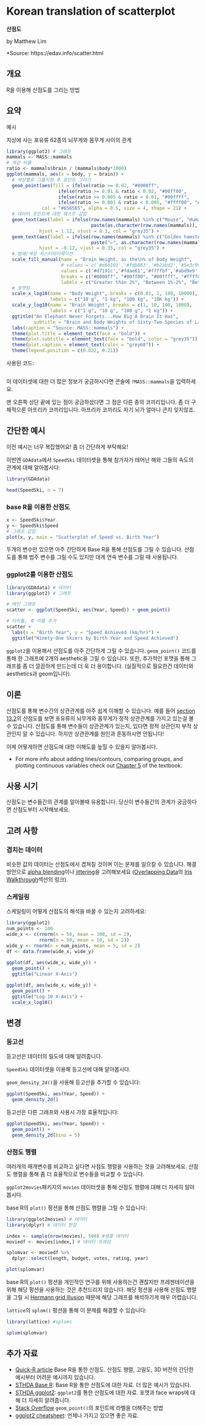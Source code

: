 # Korean translation of scatterplot

**산점도**

by Matthew Lim

*Source: https://edav.info/scatter.html

## 개요

R을 이용해 산점도를 그리는 방법

## 요약
예시

<!-- 설명: -->
지상에 사는 포유류 62종의 뇌무게와 몸무게 사이의 관계

```r
library(ggplot2) # 그래프
mammals <- MASS::mammals
# 색상 비율
ratio <- mammals$brain / (mammals$body*1000)
ggplot(mammals, aes(x = body, y = brain)) + 
  # 색상별로 그룹지정 후 포인트 그리기
  geom_point(aes(fill = ifelse(ratio >= 0.02, "#0000ff",
                   ifelse(ratio >= 0.01 & ratio < 0.02, "#00ff00", 
                   ifelse(ratio >= 0.005 & ratio < 0.01, "#00ffff",
                   ifelse(ratio >= 0.001 & ratio < 0.005, "#ffff00", "#ffffff"))))), 
             col = "#656565", alpha = 0.5, size = 4, shape = 21) +
  # 데이터 포인트에 대한 텍스트 삽입
  geom_text(aes(label = ifelse(row.names(mammals) %in% c("Mouse", "Human", "Asian elephant", "Chimpanzee", "Owl monkey", "Ground squirrel"),
                               paste(as.character(row.names(mammals)), "→", sep = " "),'')),
            hjust = 1.12, vjust = 0.3, col = "grey35") +
  geom_text(aes(label = ifelse(row.names(mammals) %in% c("Golden hamster", "Kangaroo", "Water opossum", "Cow"), 
                               paste("←", as.character(row.names(mammals)), sep = " "),'')),
            hjust = -0.12, vjust = 0.35, col = "grey35") +
  # 범례/색상 커스터마이제이션
  scale_fill_manual(name = "Brain Weight, as the\n% of Body Weight",
                    # values = c('#e66101','#fdb863','#b2abd2','#5e3c99'),
                    values = c('#d7191c','#fdae61','#ffffbf','#abd9e9','#2c7bb6'),
                    breaks = c("#0000ff", "#00ff00", "#00ffff", "#ffff00", "#ffffff"),
                    labels = c("Greater than 2%", "Between 1%-2%", "Between 0.5%-1%", "Between 0.1%-0.5%", "Less than 0.1%")) +
  # 포맷팅
  scale_x_log10(name = "Body Weight", breaks = c(0.01, 1, 100, 10000),
                labels = c("10 g", "1 kg", "100 kg", "10K kg")) +
  scale_y_log10(name = "Brain Weight", breaks = c(1, 10, 100, 1000),
                labels = c("1 g", "10 g", "100 g", "1 kg")) +
  ggtitle("An Elephant Never Forgets...How Big A Brain It Has", 
          subtitle = "Brain and Body Weights of Sixty-Two Species of Land Mammals") +
  labs(caption = "Source: MASS::mammals") +
  theme(plot.title = element_text(face = "bold")) +
  theme(plot.subtitle = element_text(face = "bold", color = "grey35")) +
  theme(plot.caption = element_text(color = "grey68")) +
  theme(legend.position = c(0.832, 0.21))
```

사용된 코드:
```r
```

이 데이터셋에 대한 더 많은 정보가 궁금하시다면 콘솔에 `?MASS::mammals`을 입력하세요.

맨 오른쪽 상단 끝에 있는 점이 궁금하셨다면 그 점은 다른 종의 코끼리입니다. 좀 더 구체적으론 아프리카 코끼리입니다. 아프리카 코끼리도 자기 뇌가 얼마나 큰지 잊지않죠. <i class="far fa-smile-beam"></i>

## 간단한 예시
<!-- 간단 노트 -->
이전 예시는 너무 복잡했어요! 좀 더 간단하게 부탁해요!
 
<!-- 데이터에 대한 간단한 설명: -->
이번엔 `GDAdata`에서 `SpeedSki` 데이터셋을 통해 참가자가 태어난 해와 그들의 속도의 관계에 대해 알아봅시다:
```r
library(GDAdata)

head(SpeedSki, n = 7)
```

### base R을 이용한 산점도
```r
x <- SpeedSki$Year
y <- SpeedSki$Speed
# 그래프 삽입
plot(x, y, main = "Scatterplot of Speed vs. Birth Year")
```

<!-- Base R 그래프 설명 -->
두개의 변수만 있으면 아주 간단하게 Base R을 통해 산점도를 그릴 수 있습니다. 산점도를 통해 범주 변수를 그릴 수도 있지만 대게 연속 변수를 그릴 때 사용됩니다.

### ggplot2를 이용한 산점도
```r
library(GDAdata) # 데이터
library(ggplot2) # 그래프

# 메인 그래프
scatter <- ggplot(SpeedSki, aes(Year, Speed)) + geom_point()

# 타이틀, 축 이름 추가
scatter +
  labs(x = "Birth Year", y = "Speed Achieved (km/hr)") +
  ggtitle("Ninety-One Skiers by Birth Year and Speed Achieved")

```

<!-- ggplot2 설명 -->
`ggplot2`을 이용해서 산점도를 아주 간단하게 그릴 수 있습니다. `geom_point()` 코드를 통해 한 그래프에 2개의 aesthetic을 그릴 수 있습니다. 또한, 추가적인 포맷을 통해 그래프를 좀 더 깔끔하게 만드는데 더 욱 더 용이합니다. (실질적으로 필요한건 데이터와 aesthetics과 geom입니다).

## 이론

산점도를 통해 변수간의 상관관계를 아주 쉽게 이해할 수 있습니다. 예를 들어 [section 13.2](scatter.html#tldr-7)의 산점도를 보면 포유류의 뇌무게와 몸무게가 정적 상관관계를 가지고 있는걸 볼 수 있습니다. 산점도를 통해 변수들이 상관관계가 있는지, 있다면 정적 상관인지 부적 상관인지 알 수 있습니다. 하지만 상관관계를 원인과 혼동하시면 안됩니다!

이제 어떻게하면 산점도에 대한 이해도를 높힐 수 있을지 알아봅시다.

<!-- *교재 링크 -->
*   For more info about adding lines/contours, comparing groups, and plotting continuous variables check out [Chapter 5](http://www.gradaanwr.net/content/ch05/){target="_blank"} of the textbook.

## 사용 시기
<!-- 언제 이 그래프를 쓰는지 간단한 설명 -->
산점도는 변수들간의 관계를 알아볼때 유용합니다. 당신이 변수들간의 관계가 궁금하다면 산점도부터 시작해보세요.

## 고려 사항

<!-- *  예시를 통해 알아보는 주의할 점 -->
### 겹치는 데이터
비슷한 값의 데이터는 산점도에서 겹쳐질 것이며 이는 문제를 일으킬 수 있습니다. 해결방안으로 [alpha blending](iris.html#aside-example-where-alpha-blending-works)이나 [jittering](iris.html#second-jittering)을 고려해보세요 ([Overlapping Data](iris.html#overlapping-data)의 [Iris Walkthrough](iris.html)섹션의 링크).

### 스케일링
스케일링이 어떻게 산점도의 해석을 바꿀 수 있는지 고려하세요:
```r
library(ggplot2)
num_points <- 100
wide_x <- c(rnorm(n = 50, mean = 100, sd = 2), 
            rnorm(n = 50, mean = 10, sd = 2))
wide_y <- rnorm(n = num_points, mean = 5, sd = 2)
df <- data.frame(wide_x, wide_y)
  
ggplot(df, aes(wide_x, wide_y)) +
  geom_point() +
  ggtitle("Linear X-Axis")

ggplot(df, aes(wide_x, wide_y)) +
  geom_point() +
  ggtitle("Log-10 X-Axis") +
  scale_x_log10()

```

## 변경

### 등고선
<!-- 안내문 -->
등고선은 데이터의 밀도에 대해 알려줍니다.

`SpeedSki` 데이터셋을 이용해 등고선에 대해 알아봅시다.

`geom_density_2d()`을 사용해 등고선을 추가할 수 있습니다:
```r
ggplot(SpeedSki, aes(Year, Speed)) + 
  geom_density_2d() 
```

등고선은 다른 그래프와 사용시 가장 효율적입니다:
```r
ggplot(SpeedSki, aes(Year, Speed)) + 
  geom_point() + 
  geom_density_2d(bins = 5)
```

### 산점도 행렬
여러개의 매개변수를 비교하고 싶다면 사점도 행렬을 사용하는 것을 고려해보세요. 산점도 행렬을 통해 좀 더 효율적으로 변수들을 비교할 수 있습니다.

`ggplot2movies`패키지의 `movies` 데이터셋을 통해 산점도 행렬에 대해 더 자세히 알아봅시다. 

base R의  `plot()` 펑션을 통해 산점도 행렬을 그릴 수 있습니다:
```r
library(ggplot2movies) # 데이터
library(dplyr) # 데이터 편집

index <- sample(nrow(movies), 500) #샘플 데이터
moviedf <- movies[index,] # 데이터 프레임

splomvar <- moviedf %>% 
  dplyr::select(length, budget, votes, rating, year)

plot(splomvar)
```

base R의 `plot()` 펑션을 개인적인 연구를 위해 사용하는건 괜찮지만 프레젠테이션을 위해 해당 펑션을 사용하는 것은 추천드리지 않습니다. 해당 펑션을 사용해 산점도 행렬을 그릴 시 [Hermann grid illusion](https://en.wikipedia.org/wiki/Grid_illusion){target="_blank"} 때문에 해당 그래프를 해석하기게 매우 어렵습니다. 

`lattice`의 `splom()` 펑션을 통해 이 문제를 해결할 수 있습니다:
```r
library(lattice) #sploms

splom(splomvar)
```

## 추가 자료
<!-- - []](){target="_blank"}: 추가 자료 링크 -->
- [Quick-R article](https://www.statmethods.net/graphs/scatterplot.html){target="_blank"} Base R을 통한 산점도. 산점도 행렬, 고밀도, 3D 버전의 간단한 예시부터 어려운 예시까지 있습니다. 
- [STHDA Base R](http://www.sthda.com/english/wiki/scatter-plots-r-base-graphs){target="_blank"}: Base R을 통한 산점도에 대한 자료. 더 많은 예시가 있습니다. 
- [STHDA ggplot2](http://www.sthda.com/english/wiki/ggplot2-scatterplot-easy-scatter-plot-using-ggplot2-and-r-statistical-software){target="_blank"}: `ggplot2`를 통한 산점도에 대한 자료. 포맷과 face wraps에 대해 더 자세히 알려줍니다. 
- [Stack Overflow](https://stackoverflow.com/questions/15624656/label-points-in-geom-point){target="_blank"} `geom_point()`의 포인트에 라벨을 더해주는 방법
- [ggplot2 cheatsheet](https://www.rstudio.com/wp-content/uploads/2015/03/ggplot2-cheatsheet.pdf){target="_blank"}: 언제나 가지고 있으면 좋은 자료.
